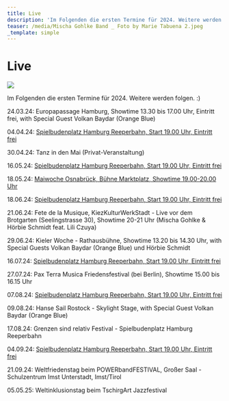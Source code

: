 ```yaml
---
title: Live
description: 'Im Folgenden die ersten Termine für 2024. Weitere werden folgen. :)'
teaser: /media/Mischa Gohlke Band _ Foto by Marie Tabuena 2.jpeg
_template: simple
---
```


# Live

![](</media/Mischa Gohlke Band _ Foto by Marie Tabuena 2.jpeg>)

Im Folgenden die ersten Termine für 2024. Weitere werden folgen. :)

24.03.24: Europapassage Hamburg, Showtime 13.30 bis 17.00 Uhr, Eintritt frei, with Special Guest Volkan Baydar (Orange Blue)

04.04.24: [Spielbudenplatz Hamburg Reeperbahn, Start 19.00 Uhr, Eintritt frei](https://spielbudenplatz.eu/erleben/events/mischa-gohlke-band)

30.04.24: Tanz in den Mai (Privat-Veranstaltung)

16.05.24: [Spielbudenplatz Hamburg Reeperbahn, Start 19.00 Uhr, Eintritt frei](https://spielbudenplatz.eu/erleben/events/biergarten)

18.05.24: [Maiwoche Osnabrück, Bühne Marktplatz, Showtime 19.00-20.00 Uhr](https://erleben.osnabrueck.de/de/stadt-erleben/city-events/maiwoche/marktplatz/)

18.06.24: [Spielbudenplatz Hamburg Reeperbahn, Start 19.00 Uhr, Eintritt frei](https://spielbudenplatz.eu/erleben/events/biergarten)

21.06.24: Fete de la Musique, KiezKulturWerkStadt - Live vor dem Brotgarten (Seelingstrasse 30), Showtime 20-21 Uhr (Mischa Gohlke & Hörbie Schmidt feat. Lili Czuya)

29.06.24: Kieler Woche - Rathausbühne, Showtime 13.20 bis 14.30 Uhr, with Special Guests Volkan Baydar (Orange Blue) und Hörbie Schmidt

16.07.24: [Spielbudenplatz Hamburg Reeperbahn, Start 19.00 Uhr, Eintritt frei](https://spielbudenplatz.eu/erleben/events/biergarten)

27.07.24: Pax Terra Musica Friedensfestival (bei Berlin), Showtime 15.00 bis 16.15 Uhr

07.08.24: [Spielbudenplatz Hamburg Reeperbahn, Start 19.00 Uhr, Eintritt frei](https://spielbudenplatz.eu/erleben/events/biergarten)

09.08.24: Hanse Sail Rostock - Skylight Stage, 
with Special Guest Volkan Baydar (Orange Blue)

17.08.24: Grenzen sind relativ Festival - Spielbudenplatz Hamburg Reeperbahn

04.09.24: [Spielbudenplatz Hamburg Reeperbahn, Start 19.00 Uhr, Eintritt frei](https://spielbudenplatz.eu/erleben/events/biergarten)

21.09.24: Weltfriedenstag beim POWERbandFESTIVAL, Großer Saal - Schulzentrum Imst Unterstadt, Imst/Tirol

05.05.25: Weltinklusionstag beim TschirgArt Jazzfestival 
  

  



